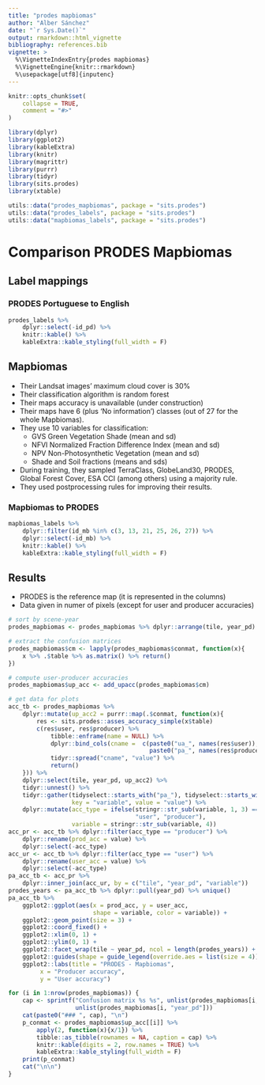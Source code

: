 ```yaml
---
title: "prodes mapbiomas"
author: "Alber Sánchez"
date: "`r Sys.Date()`"
output: rmarkdown::html_vignette
bibliography: references.bib
vignette: >
  %\VignetteIndexEntry{prodes mapbiomas}
  %\VignetteEngine{knitr::rmarkdown}
  %\usepackage[utf8]{inputenc}
---
```



```r
knitr::opts_chunk$set(
    collapse = TRUE,
    comment = "#>"
)

library(dplyr)
library(ggplot2)
library(kableExtra)
library(knitr)
library(magrittr)
library(purrr)
library(tidyr)
library(sits.prodes)
library(xtable)

utils::data("prodes_mapbiomas", package = "sits.prodes")
utils::data("prodes_labels", package = "sits.prodes")
utils::data("mapbiomas_labels", package = "sits.prodes")

```

# Comparison PRODES Mapbiomas

## Label mappings

### PRODES Portuguese to English

```r
prodes_labels %>% 
    dplyr::select(-id_pd) %>% 
    knitr::kable() %>% 
    kableExtra::kable_styling(full_width = F)
```


## Mapbiomas
- Their Landsat images' maximum cloud cover is 30% 
- Their classification algorithm is random forest
- Their maps accuracy is unavailable (under construction)
- Their maps have 6 (plus 'No information') classes (out of 27 for the whole Mapbiomas). 
- They use 10 variables for classification:
    - GVS Green Vegetation Shade (mean and sd)
    - NFVI Normalized Fraction Difference Index (mean and sd)
    - NPV Non-Photosynthetic Vegetation (mean and sd)
    - Shade and Soil fractions (means and sds)
- During training, they sampled TerraClass, GlobeLand30, PRODES, Global Forest Cover, ESA CCI (among others) using a majority rule.
- They used postprocessing rules for improving their results.

### Mapbiomas to PRODES

```r
mapbiomas_labels %>% 
    dplyr::filter(id_mb %in% c(3, 13, 21, 25, 26, 27)) %>% 
    dplyr::select(-id_mb) %>%
    knitr::kable() %>% 
    kableExtra::kable_styling(full_width = F) 

```


## Results

* PRODES is the reference map (it is represented in the columns)
* Data given in numer of pixels (except for user and producer accuracies)


```r

# sort by scene-year
prodes_mapbiomas <- prodes_mapbiomas %>% dplyr::arrange(tile, year_pd)

# extract the confusion matrices
prodes_mapbiomas$cm <- lapply(prodes_mapbiomas$conmat, function(x){
    x %>% .$table %>% as.matrix() %>% return()    
})

# compute user-producer accuracies
prodes_mapbiomas$up_acc <- add_upacc(prodes_mapbiomas$cm)
```



```r

# get data for plots
acc_tb <- prodes_mapbiomas %>% 
    dplyr::mutate(up_acc2 = purrr::map(.$conmat, function(x){
        res <- sits.prodes::asses_accuracy_simple(x$table)
        c(res$user, res$producer) %>%
            tibble::enframe(name = NULL) %>%
            dplyr::bind_cols(cname =  c(paste0("ua_", names(res$user)), 
                                        paste0("pa_", names(res$producer)))) %>%
            tidyr::spread("cname", "value") %>%
            return()
    })) %>% 
    dplyr::select(tile, year_pd, up_acc2) %>% 
    tidyr::unnest() %>% 
    tidyr::gather(tidyselect::starts_with("pa_"), tidyselect::starts_with("ua_"), 
                  key = "variable", value = "value") %>% 
    dplyr::mutate(acc_type = ifelse(stringr::str_sub(variable, 1, 3) == "ua_", 
                                    "user", "producer"),
                  variable = stringr::str_sub(variable, 4)) 
acc_pr <- acc_tb %>% dplyr::filter(acc_type == "producer") %>% 
    dplyr::rename(prod_acc = value) %>% 
    dplyr::select(-acc_type)
acc_ur <- acc_tb %>% dplyr::filter(acc_type == "user") %>% 
    dplyr::rename(user_acc = value) %>% 
    dplyr::select(-acc_type)
pa_acc_tb <- acc_pr %>% 
    dplyr::inner_join(acc_ur, by = c("tile", "year_pd", "variable"))
prodes_years <- pa_acc_tb %>% dplyr::pull(year_pd) %>% unique()
pa_acc_tb %>% 
    ggplot2::ggplot(aes(x = prod_acc, y = user_acc, 
                        shape = variable, color = variable)) +
    ggplot2::geom_point(size = 3) +
    ggplot2::coord_fixed() +
    ggplot2::xlim(0, 1) +
    ggplot2::ylim(0, 1) +
    ggplot2::facet_wrap(tile ~ year_pd, ncol = length(prodes_years)) + 
    ggplot2::guides(shape = guide_legend(override.aes = list(size = 4))) +
    ggplot2::labs(title = "PRODES - Mapbiomas", 
         x = "Producer accuracy", 
         y = "User accuracy")

```



```r
for (i in 1:nrow(prodes_mapbiomas)) {
    cap <- sprintf("Confusion matrix %s %s", unlist(prodes_mapbiomas[i, "tile"]), 
                   unlist(prodes_mapbiomas[i, "year_pd"]))
    cat(paste0("### ", cap), "\n")
    p_conmat <- prodes_mapbiomas$up_acc[[i]] %>% 
        apply(2, function(x){x/1}) %>% 
        tibble::as_tibble(rownames = NA, caption = cap) %>% 
        knitr::kable(digits = 2, row.names = TRUE) %>% 
        kableExtra::kable_styling(full_width = F)
    print(p_conmat)
    cat("\n\n")
}    

```

